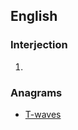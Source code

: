 ==English==

===Interjection===
{{head|en|interjection}}

# {{alternative spelling of|whatevs|lang=en}}

===Anagrams===
* [[T-waves#English|T-waves]]